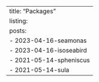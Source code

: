 ---
title: "Packages"
listing:
  posts:
    - 2023-04-16-seamonas
    - 2023-04-16-isoseabird
    - 2021-05-14-spheniscus
    - 2021-05-14-sula
---